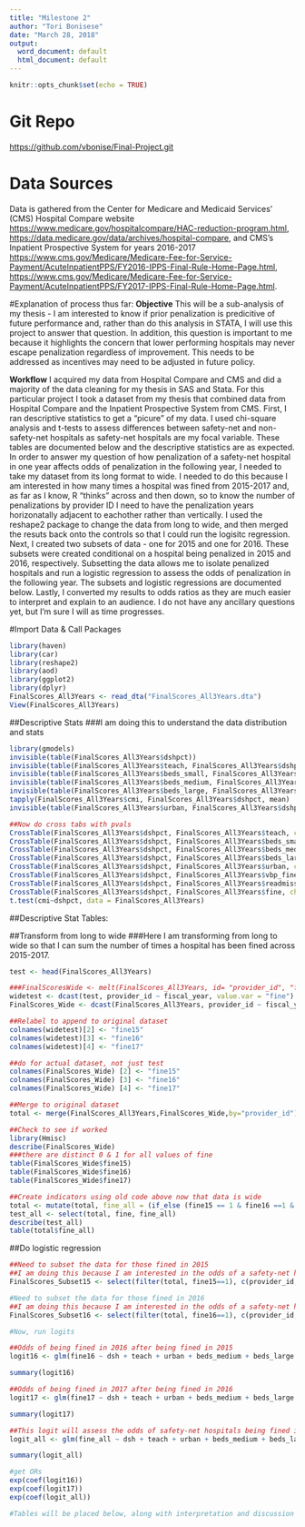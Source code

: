 ```yaml
---
title: "Milestone 2"
author: "Tori Bonisese"
date: "March 28, 2018"
output:
  word_document: default
  html_document: default
---
```


```r
knitr::opts_chunk$set(echo = TRUE)
```

# Git Repo
[https://github.com/vbonise/Final-Project.git](https://github.com/vbonise/Final-Project.git)

# Data Sources
Data is gathered from the Center for Medicare and Medicaid Services' (CMS)  Hospital Compare website  [https://www.medicare.gov/hospitalcompare/HAC-reduction-program.html](https://www.medicare.gov/hospitalcompare/HAC-reduction-program.html), [https://data.medicare.gov/data/archives/hospital-compare](https://data.medicare.gov/data/archives/hospital-compare), and CMS's Inpatient Prospective System for years 2016-2017 [https://www.cms.gov/Medicare/Medicare-Fee-for-Service-Payment/AcuteInpatientPPS/FY2016-IPPS-Final-Rule-Home-Page.html](https://www.cms.gov/Medicare/Medicare-Fee-for-Service-Payment/AcuteInpatientPPS/FY2016-IPPS-Final-Rule-Home-Page.html),  [https://www.cms.gov/Medicare/Medicare-Fee-for-Service-Payment/AcuteInpatientPPS/FY2017-IPPS-Final-Rule-Home-Page.html](https://www.cms.gov/Medicare/Medicare-Fee-for-Service-Payment/AcuteInpatientPPS/FY2017-IPPS-Final-Rule-Home-Page.html).


#Explanation of process thus far:
**Objective**
This will be a sub-analysis of my thesis - I am interested to know if prior penalization is predicitive of future performance and, rather than do this analysis in STATA, I will use this project to answer that question. In addition, this question is important to me because it highlights the concern that lower performing hospitals may never escape penalization regardless of improvement. This needs to be addressed as incentives may need to be adjusted in future policy.

**Workflow**
I acquired my data from Hospital Compare and CMS and did a majority of the data cleaning for my thesis in SAS and Stata. For this particular project I took a dataset from my thesis that combined data from Hospital Compare and the Inpatient Prospective System from CMS. First, I ran descriptive statistics to get a "picure" of my data. I used chi-square analysis and t-tests to assess differences between safety-net and non-safety-net hospitals as safety-net hospitals are my focal variable. These tables are documented below and the descriptive statistics are as expected. 
In order to answer my question of how penalization of a safety-net hospital in one year affects odds of penalization in the following year, I needed to take my dataset from its long format to wide. I needed to do this because I am interested in how many times a hospital was fined from 2015-2017 and, as far as I know, R "thinks" across and then down, so to know the number of penalizations by provider ID I need to have the penalization years horizonatally adjacent to eachother rather than vertically. I used the reshape2 package to change the data from long to wide, and then merged the resuts back onto the controls so that I could run the logisitc regression. Next, I created two subsets of data - one for 2015 and one for 2016. These subsets were created conditional on a hospital being penalized in 2015 and 2016, respectively. Subsetting the data allows me to isolate penalized hospitals and run a logistic regression to assess the odds of penalization in the following year. The subsets and logistic regressions are documented below. Lastly, I converted my results to odds ratios as they are much easier to interpret and explain to an audience. I do not have any ancillary questions yet, but I'm sure I will as time progresses.

#Import Data & Call Packages
```r
library(haven)
library(car)
library(reshape2)
library(aod)
library(ggplot2)
library(dplyr)
FinalScores_All3Years <- read_dta("FinalScores_All3Years.dta")
View(FinalScores_All3Years)
```

##Descriptive Stats
###I am doing this to understand the data distribution and stats 
```r
library(gmodels)
invisible(table(FinalScores_All3Years$dshpct))
invisible(table(FinalScores_All3Years$teach, FinalScores_All3Years$dshpct))
invisible(table(FinalScores_All3Years$beds_small, FinalScores_All3Years$dshpct))
invisible(table(FinalScores_All3Years$beds_medium, FinalScores_All3Years$dshpct))
invisible(table(FinalScores_All3Years$beds_large, FinalScores_All3Years$dshpct))
tapply(FinalScores_All3Years$cmi, FinalScores_All3Years$dshpct, mean)
invisible(table(FinalScores_All3Years$urban, FinalScores_All3Years$dshpct))

##Now do cross tabs with pvals
CrossTable(FinalScores_All3Years$dshpct, FinalScores_All3Years$teach, chisq=TRUE, format="SAS")
CrossTable(FinalScores_All3Years$dshpct, FinalScores_All3Years$beds_small, chisq = TRUE)
CrossTable(FinalScores_All3Years$dshpct, FinalScores_All3Years$beds_medium, chisq = TRUE)
CrossTable(FinalScores_All3Years$dshpct, FinalScores_All3Years$beds_large, chisq = TRUE)
CrossTable(FinalScores_All3Years$dshpct, FinalScores_All3Years$urban, chisq = TRUE)
CrossTable(FinalScores_All3Years$dshpct, FinalScores_All3Years$vbp_fine, chisq = TRUE)
CrossTable(FinalScores_All3Years$dshpct, FinalScores_All3Years$readmiss_fine, chisq = TRUE)
CrossTable(FinalScores_All3Years$dshpct, FinalScores_All3Years$fine, chisq = TRUE)
t.test(cmi~dshpct, data = FinalScores_All3Years)

```

##Descriptive Stat Tables:







##Transform from long to wide
###Here I am transforming from long to wide so that I can sum the number of times a hospital has been fined across 2015-2017.
```r

test <- head(FinalScores_All3Years)

###FinalScoresWide <- melt(FinalScores_All3Years, id= "provider_id", "fiscal_year")
widetest <- dcast(test, provider_id ~ fiscal_year, value.var = "fine")
FinalScores_Wide <- dcast(FinalScores_All3Years, provider_id ~ fiscal_year, value.var = "fine")

##Relabel to append to original dataset
colnames(widetest)[2] <- "fine15"
colnames(widetest)[3] <- "fine16"
colnames(widetest)[4] <- "fine17"

##do for actual dataset, not just test
colnames(FinalScores_Wide) [2] <- "fine15"
colnames(FinalScores_Wide) [3] <- "fine16"
colnames(FinalScores_Wide) [4] <- "fine17"

##Merge to original dataset
total <- merge(FinalScores_All3Years,FinalScores_Wide,by="provider_id")

##Check to see if worked
library(Hmisc)
describe(FinalScores_Wide)
###there are distinct 0 & 1 for all values of fine
table(FinalScores_Wide$fine15)
table(FinalScores_Wide$fine16)
table(FinalScores_Wide$fine17)

##Create indicators using old code above now that data is wide
total <- mutate(total, fine_all = (if_else (fine15 == 1 & fine16 ==1 & fine17 == 1, 1, 0)))
test_all <- select(total, fine, fine_all)
describe(test_all)
table(total$fine_all)
```

##Do logistic regression
```r
##Need to subset the data for those fined in 2015
##I am doing this because I am interested in the odds of a safety-net hospital being fined in 2016 conditional on their being fined in 2015
FinalScores_Subset15 <- select(filter(total, fine15==1), c(provider_id, fiscal_year, fine, fine15, fine16, fine17, dsh, teach, urban, beds_small, beds_medium, beds_large, readmiss_fine, vbp_fine))

#Need to subset the data for those fined in 2016
##I am doing this because I am interested in the odds of a safety-net hospital being fined in 2017 conditional on their being fined in 2016
FinalScores_Subset16 <- select(filter(total, fine16==1), c(provider_id, fiscal_year, fine, fine15, fine16, fine17, dsh, teach, urban, beds_small, beds_medium, beds_large, readmiss_fine, vbp_fine))

#Now, run logits

##Odds of being fined in 2016 after being fined in 2015
logit16 <- glm(fine16 ~ dsh + teach + urban + beds_medium + beds_large +readmiss_fine + vbp_fine, data = FinalScores_Subset15, family=binomial(link="logit"))

summary(logit16)

##Odds of being fined in 2017 after being fined in 2016
logit17 <- glm(fine17 ~ dsh + teach + urban + beds_medium + beds_large +readmiss_fine + vbp_fine, data = FinalScores_Subset16, family=binomial(link="logit"))

summary(logit17)

##This logit will assess the odds of safety-net hospitals being fined in all 3 years
logit_all <- glm(fine_all ~ dsh + teach + urban + beds_medium + beds_large +readmiss_fine + vbp_fine, data = total, family=binomial(link="logit"))

summary(logit_all)

#get ORs
exp(coef(logit16))
exp(coef(logit17))
exp(coef(logit_all))

#Tables will be placed below, along with interpretation and discussion
```

